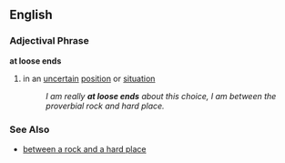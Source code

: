 == English ==
=== Adjectival Phrase ===
'''at loose ends'''
# {{idiom}} in an [[uncertain]] [[position]] or [[situation]]
#: ''I am really '''at loose ends''' about this choice, I am between the proverbial rock and hard place.''

=== See Also ===
*[[between a rock and a hard place]]